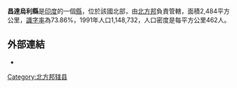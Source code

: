 '''昌達烏利縣'''是[[印度|印度]]的一個[[縣|縣]]，位於該國北部，由[[北方邦|北方邦]]負責管轄，面積2,484平方公里，[[識字率|識字率]]為73.86%，1991年人口1,148,732，人口密度是每平方公里462人。

==外部連結==
* {{official website|http://chandauli.nic.in}}

{{coord|25.261344|N|83.264082|E|type:adm3rd_source:itwiki|display=title}}

{{北方邦行政区划小作品}}
[[Category:北方邦辖县|Category:北方邦辖县]]